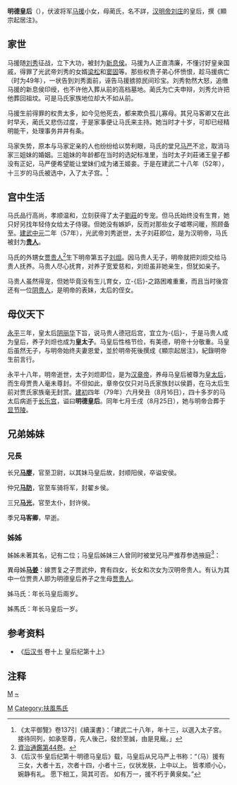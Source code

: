 {{otheruses|subject=漢明帝的馬皇后|other=其他朝代的馬皇后|馬皇后}}
'''明德皇后'''（{{bd|40年||79年|8月16日|明德皇后}}），伏波将军[[马援|马援]]小女，母蔺氏，名不詳，[[汉明帝|汉明帝刘庄]]的皇后，撰《顯宗起居注》。

==家世==
马援随[[汉光武帝|刘秀]]征战，立下大功，被封为[[新息侯|新息侯]]。马援为人正直清廉，不懂讨好皇亲国戚，得罪了光武帝刘秀的女婿[[梁松|梁松]]和[[窦固|窦固]]等。那些权贵子弟心怀愤恨，趁马援病亡（时为49年），一状告到刘秀面前，诬告马援掳掠民间珍宝。刘秀勃然大怒，追缴马援的新息侯印绶，也不许他入葬从前的高档墓地。蔺氏为亡夫申辩，刘秀允许把他葬回祖坟。可是马氏家族地位却大不如从前。

马援生前得罪的权贵太多，如今见他死去，都来欺负孤儿寡母。其兄马客卿又在此时早夭，蔺氏又悲伤过度，于是家事便让马氏来主持。她当时才十岁，可却已经精明能干，处理事务井井有条。

马家失势，原本与马家定亲的人也纷纷给以势利眼，马氏的堂兄[[马严|马严]]不忿，取消马家三姐妹的婚姻。三姐妹的年龄都在当时的选妃标准里，当时太子刘莊诸王皇子都没有正妃，马严便希望能让堂妹们成为诸王姬妾。于是在建武二十八年（52年），十三岁的马氏被选中，入了太子宫。<ref>《太平御覽》卷137引《續漢書》：「建武二十八年，年十三，以選入太子宮。接待同列，如承至尊，先人後己，發於至誠，由是見寵。」</ref>

==宫中生活==

马氏品行高尚，孝顺温和，立刻获得了太子[[汉明帝|劉莊]]的专宠。但马氏始终没有生育，她只好另找年轻侍女给太子侍寝。但她没有嫉妒，反而对那些女子嘘寒问暖，照顾备至。[[建武中元|建武中元]]二年（57年），光武帝刘秀逝世，太子刘莊即位，是为汉明帝，马氏被封为'''[[贵人|贵人]]'''。

马氏的外甥女[[賈貴人|贾贵人]]<ref>[[資治通鑑|資治通鑑]][[:s:資治通鑑/卷044|第44卷]]。</ref>生下明帝第五子[[汉章帝|刘炟]]。因马贵人无子，明帝就把刘炟交给马贵人抚养。马贵人尽心抚育，对养子宽爱慈和，刘炟虽非她亲生，但犹如亲子。

马贵人虽然得宠，但她毕竟没有生儿育女，立-{后}-之路困难重重，而且当时後宫还有一位[[阴贵人_(汉明帝)|阴贵人]]，是明帝的表妹，太后的侄女。

==母仪天下==
[[永平_(东汉)|永平]]三年，皇太后[[阴丽华|阴丽华]]下旨，说马贵人德冠后宫，宜立为-{后}-，于是马贵人成为皇后，养子刘炟也成为'''皇太子'''。马皇后性格节俭，有美德，明帝十分敬重。马皇后虽然无子，与明帝始终夫妻恩爱，並於明帝死後撰成《顯宗起居注》，紀錄明帝生前言行。

永平十八年，明帝逝世，太子刘炟即位，是为[[汉章帝|汉章帝]]，养母马皇后被尊为[[皇太后|皇太后]]，而生母贾贵人毫未尊封。不但如此，章帝仅仅只对马氏家族封以侯爵，在马太后生前对贾氏家族毫无封赏。[[建初_(东汉)|建初]]四年（79年）六月癸丑（8月16日），四十多岁的马太后病逝于[[长乐宫|长乐宫]]，谥曰'''明德皇后'''。同年七月壬戌（8月25日），她与明帝合葬于[[显节陵|显节陵]]。

==兄弟姊妹==

=== 兄長 ===
长兄'''[[马廖|马廖]]'''，官至卫尉，以其妹马皇后故，封顺阳侯，卒谥安侯。

仲兄'''[[马防|马防]]'''，官至车骑将军，封翟乡侯。

三兄'''[[馬光_(東漢)|马光]]'''，官至太仆，封许侯。

季兄'''马客卿'''，早逝。

=== 姊姊 ===

姊姊未著其名，记有二位；马皇后姊妹三人曾同时被堂兄马严推荐参选掖庭<ref>《后汉书·皇后纪第十·明德马皇后》载，马皇后从兄马严上书称：“（马）援有三女，大者十五，次者十四，小者十三，仪状发肤，上中以上。 皆孝顺小心，婉静有礼。 愿下相工，简其可否。 如有万一，援不朽于黄泉矣。”</ref>：

異母姊'''[[马姜|马姜]]'''：嫁贾复之子贾武仲，育有四女，长女和次女为汉明帝贵人。有认为其中一位贾贵人即为明德皇后养子之生母[[贾贵人|贾贵人]]。

姊马氏：年长马皇后兩岁。

姊馬氏：年长马皇后一岁。

== 参考资料 ==

*《[[后汉书|后汉书]] 卷十上 皇后纪第十上》 

== 注释 ==
<references/>

{{start box}}
{{s-before|光武帝继后[[陰麗華|陰麗華]]}}
{{s-title|[[:category:漢朝皇后|漢朝皇后]]|60年－75年}}
{{s-after|章帝皇后[[章德皇后_(漢章帝)|竇氏]]}}
{{end box}}

{{漢朝皇后}}

[[Category:東漢皇后|M]]
[[category:東漢皇太后|M]]
[[category:馬姓|~]]
[[Category:扶風馬氏|Category:扶風馬氏]]